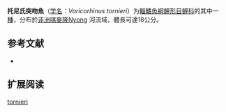 {{Speciesbox
| name = 托尼氏突吻魚
| status = LC
| status_system = IUCN3.1
| image = 
| genus = Varicorhinus
| species = tornieri
| authority = [[Steindachner|Steindachner]], 1906
| synonyms = 
}}

'''托尼氏突吻魚'''（[[学名|学名]]：''Varicorhinus tornieri''）为[[輻鰭魚綱|輻鰭魚綱]][[鯉形目|鯉形目]][[鲤科|鲤科]]的其中一[[種|種]]，分布於[[非洲|非洲]][[喀麥隆|喀麥隆]]Nyong 河流域，體長可達18公分。

== 参考文献 ==
*{{FishBase_species|genus=Varicorhinus|species=tornieri|year=2011|month=12}}

== 扩展阅读 ==
{{refbegin}}
{{wikispecies-inline|Varicorhinus tornieri|托尼氏突吻魚}}
{{refend}}
{{Taxonbar|from=Q3758010}}

[[Category:突吻魚屬|tornieri]]


{{Cypriniformes-stub}}
